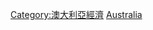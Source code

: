 {{noteTA
|G1=地名
}}
{{Commonscat|Energy in Australia}}
{{Portal|澳洲|能源}}

[[Category:澳大利亞經濟|Category:澳大利亞經濟]]
[[Category:大洋洲各國能源|Australia]]